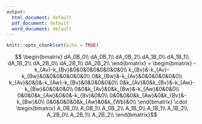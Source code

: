 ```yaml
---
output:
  html_document: default
  pdf_document: default
  word_document: default
---
```


```r
knitr::opts_chunk$set(echo = TRUE)
```
   
   
   
   
   
   
$$
\begin{bmatrix}
dA_0B_0\\ 
dA_0B_1\\ 
dA_0B_2\\ 
dA_1B_0\\ 
dA_1B_1\\ 
dA_1B_2\\ 
dA_2B_0\\ 
dA_2B_1\\ 
dA_2B_2\\ 
\end{bmatrix}
 =
\begin{bmatrix}
-k_{Av}-k_{Bv}&0&0&0&0&0&0&0&0\\
k_{Bv}&-k_{Av}-k_{Bw}&0&0&0&0&0&0&0\\
0&k_{Bw}&-k_{Av}&0&0&0&0&0&0\\
k_{Av}&0&0&-k_{Aw}-k_{Bv}&0&0&0&0&0\\
0&k_{Av}&0&k_{Bv}&-k_{Aw}-k_{Bw}&0&0&0&0\\
0&0&k_{Av}&0&k_{Bw}&-k_{Aw}&0&0&0\\
0&0&0&k_{Aw}&0&0&-k_{Bv}&0&0\\
0&0&0&0&k_{Aw}&0&k_{Bv}&-k_{Bw}&0\\
0&0&0&0&0&k_{Aw}&0&k_{Wb}&0\\
\end{bmatrix}
\cdot
\begin{bmatrix}
A_0B_0\\ 
A_0B_1\\ 
A_0B_2\\ 
A_1B_0\\ 
A_1B_1\\ 
A_1B_2\\ 
A_2B_0\\ 
A_2B_1\\ 
A_2B_2\\ 
\end{bmatrix}$$